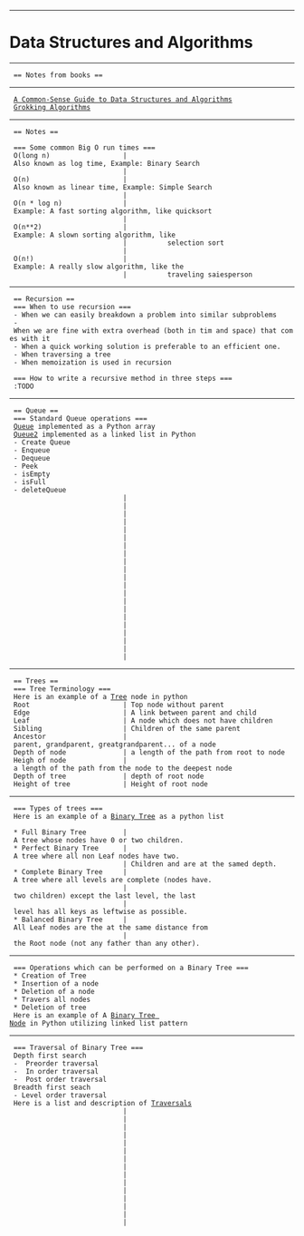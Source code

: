 --------------------------------------------------------------------------------
= Data Structures and Algorithms =
--------------------------------------------------------------------------------
  == Notes from books ==
--------------------------------------------------------------------------------
  [[A Common-Sense Guide to Data Structures and Algorithms]]
  [[Grokking Algorithms]]
--------------------------------------------------------------------------------
  == Notes ==

  === Some common Big O run times ===
  O(long n)                  | Also known as log time, Example: Binary Search
                             | 
  O(n)                       | Also known as linear time, Example: Simple Search
                             | 
  O(n * log n)               | Example: A fast sorting algorithm, like quicksort
                             | 
  O(n**2)                    | Example: A slown sorting algorithm, like 
                             |          selection sort
                             | 
  O(n!)                      | Example: A really slow algorithm, like the 
                             |          traveling saiesperson 
--------------------------------------------------------------------------------
  == Recursion ==
  === When to use recursion ===
  - When we can easily breakdown a problem into similar subproblems
  - When we are fine with extra overhead (both in tim and space) that comes with it
  - When a quick working solution is preferable to an efficient one.
  - When traversing a tree
  - When memoization is used in recursion

  === How to write a recursive method in three steps ===
  :TODO 
--------------------------------------------------------------------------------
  == Queue ==
  === Standard Queue operations ===
  [[Queue]] implemented as a Python array
  [[Queue2]] implemented as a linked list in Python
  - Create Queue
  - Enqueue
  - Dequeue
  - Peek
  - isEmpty
  - isFull
  - deleteQueue
                             | 
                             | 
                             | 
                             | 
                             | 
                             | 
                             | 
                             | 
                             | 
                             | 
                             | 
                             | 
                             | 
                             | 
                             | 
                             | 
                             | 
                             | 
                             | 
                             | 
                             | 
--------------------------------------------------------------------------------
  == Trees ==
  === Tree Terminology ===
  Here is an example of a [[Tree]] node in python
  Root                       | Top node without parent
  Edge                       | A link between parent and child
  Leaf                       | A node which does not have children
  Sibling                    | Children of the same parent
  Ancestor                   | parent, grandparent, greatgrandparent... of a node
  Depth of node              | a length of the path from root to node
  Heigh of node              | a length of the path from the node to the deepest node
  Depth of tree              | depth of root node
  Height of tree             | Height of root node
--------------------------------------------------------------------------------
  === Types of trees === 
  Here is an example of a [[Binary Tree]] as a python list
  
  * Full Binary Tree         | A tree whose nodes have 0 or two children.
  * Perfect Binary Tree      | A tree where all non Leaf nodes have two.
                             | Children and are at the samed depth.
  * Complete Binary Tree     | A tree where all levels are complete (nodes have.
                             | two children) except the last level, the last 
                             | level has all keys as leftwise as possible.
  * Balanced Binary Tree     | All Leaf nodes are the at the same distance from
                             | the Root node (not any father than any other).
--------------------------------------------------------------------------------
  === Operations which can be performed on a Binary Tree ===
  * Creation of Tree
  * Insertion of a node
  * Deletion of a node
  * Travers all nodes
  * Deletion of tree
  Here is an example of A [[Binary Tree Node]] in Python utilizing linked list pattern
--------------------------------------------------------------------------------
  === Traversal of Binary Tree ===
  Depth first search
  -  Preorder traversal
  -  In order traversal
  -  Post order traversal
  Breadth first seach
  - Level order traversal
  Here is a list and description of [[Traversals]]
                             |
                             |
                             |
                             |
                             |
                             |
                             |
                             |
                             |
                             |
                             |
                             |
                             |
                             |
                             |
